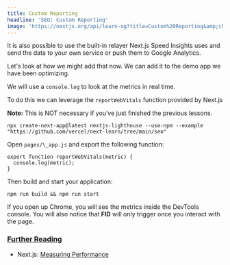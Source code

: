 ```yaml
---
title: Custom Reporting
headline: 'SEO: Custom Reporting'
image: 'https://nextjs.org/api/learn-og?title=Custom%20Reporting&amp;chapter=31'
---
```


It is also possible to use the built-in relayer Next.js Speed Insights uses and send the data to your own service or push them to Google Analytics.

Let's look at how we might add that now. We can add it to the demo app we have been optimizing.

We will use a `console.log` to look at the metrics in real time.

To do this we can leverage the `reportWebVitals` function provided by Next.js

**Note:** This is NOT necessary if you’ve just finished the previous lessons.

```
npx create-next-app@latest nextjs-lighthouse --use-npm --example "https://github.com/vercel/next-learn/tree/main/seo"
```

Open `pages/\_app.js` and export the following function:

```
export function reportWebVitals(metric) {
  console.log(metric);
}
```

Then build and start your application:

```
npm run build && npm run start
```

If you open up Chrome, you will see the metrics inside the DevTools console. You will also notice that **FID** will only trigger once you interact with the page.

### [Further Reading](#further-reading)

*   Next.js: [Measuring Performance](/docs/advanced-features/measuring-performance)
